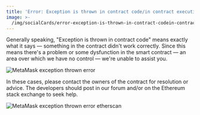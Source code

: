 ```yaml
---
title: 'Error: Exception is thrown in contract code/in contract execution'
image: >-
  /img/socialCards/error-exception-is-thrown-in-contract-codein-contract-execution.jpg
---
```



<CustomLayout />

Generally speaking, "Exception is thrown in contract code" means exactly what it says — something in the contract didn't work correctly. Since this means there's a problem or some dysfunction in the smart contract — an area over which we have no control — we're unable to assist you.

<div class="center-container">
  <div class="img-medium">
    <img
      src={
        require("../../img/troubleshooting/error-exception-is-thrown-in-contract-code-in-contract-execution/MetaMask_exception_thrown_error.png")
          .default
      }
      alt="MetaMask exception thrown error"
    />
  </div>
</div>

In these cases, please contact the owners of the contract for resolution or advice. The developers should post in our forum and/or on the Ethereum stack exchange to seek help.

<div class="center-container">
  <div class="img-large">
    <img
      src={
        require("../../img/troubleshooting/error-exception-is-thrown-in-contract-code-in-contract-execution/MetaMask_exception_thrown_error_etherscan.png")
          .default
      }
      alt="MetaMask exception thrown error etherscan"
    />
  </div>
</div>
